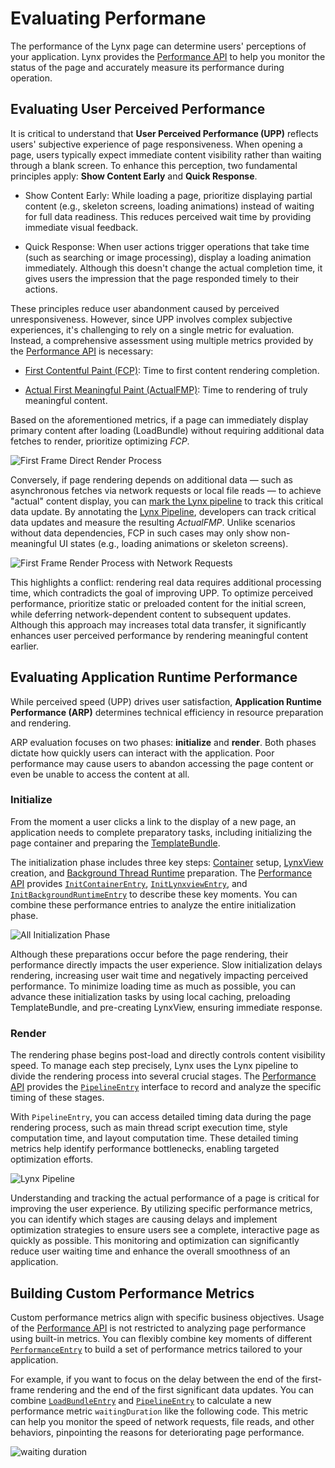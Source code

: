 # Evaluating Performane

The performance of the Lynx page can determine users' perceptions of your application. Lynx provides the [Performance API](/api/lynx-api/performance-api)
to help you monitor the status of the page and accurately measure its performance during operation.

## Evaluating User Perceived Performance

It is critical to understand that **User Perceived Performance (UPP)** reflects users' subjective experience of page responsiveness. When opening a page, users typically expect
immediate content visibility rather than waiting through a blank screen. To enhance this perception, two fundamental principles apply: **Show Content Early** and **Quick Response**.

- Show Content Early: While loading a page, prioritize displaying partial content (e.g., skeleton screens, loading animations) instead of waiting for full data readiness.
  This reduces perceived wait time by providing immediate visual feedback.

- Quick Response: When user actions trigger operations that take time (such as searching or image processing), display a loading animation immediately. Although
  this doesn't change the actual completion time, it gives users the impression that the page responded timely to their actions.

These principles reduce user abandonment caused by perceived unresponsiveness. However, since UPP involves complex subjective experiences, it's challenging to rely on a single
metric for evaluation. Instead, a comprehensive assessment using multiple metrics provided by the [Performance API](/api/lynx-api/performance-api) is necessary:

- [First Contentful Paint (FCP)](/api/lynx-api/performance-api/performance-entry/metric-fcp-entry): Time to first content rendering completion.

- [Actual First Meaningful Paint (ActualFMP)](/api/lynx-api/performance-api/performance-entry/metric-actual-fmp-entry): Time to rendering of truly meaningful content.

Based on the aforementioned metrics, if a page can immediately display primary content after loading (LoadBundle) without requiring additional data fetches to render,
prioritize optimizing _FCP_.

![First Frame Direct Render Process](https://lf-lynx.tiktok-cdns.com/obj/lynx-artifacts-oss-sg/lynx-website/assets/doc/first-render-without-network.png 'First Frame Direct Render Process')

Conversely, if page rendering depends on additional data — such as asynchronous fetches via network requests or local file reads — to achieve "actual" content display,
you can [mark the Lynx pipeline](/guide/performance/timing-flag) to track this critical data update. By annotating the [Lynx Pipeline](/guide/spec#lynx-pipeline), developers can track critical data
updates and measure the resulting _ActualFMP_. Unlike scenarios without data dependencies, FCP in such cases may only show non-meaningful UI states (e.g., loading animations or skeleton screens).

![First Frame Render Process with Network Requests](https://lf-lynx.tiktok-cdns.com/obj/lynx-artifacts-oss-sg/lynx-website/assets/doc/first-render-with-network.png 'First Frame Render Process with Network Requests')

This highlights a conflict: rendering real data requires additional processing time, which contradicts the goal of improving UPP. To optimize perceived performance,
prioritize static or preloaded content for the initial screen, while deferring network-dependent content to subsequent updates. Although this approach may
increases total data transfer, it significantly enhances user perceived performance by rendering meaningful content earlier.

## Evaluating Application Runtime Performance

While perceived speed (UPP) drives user satisfaction, **Application Runtime Performance (ARP)** determines technical efficiency in resource preparation and rendering.

ARP evaluation focuses on two phases: **initialize** and **render**. Both phases dictate how quickly users can interact with the application. Poor performance may
cause users to abandon accessing the page content or even be unable to access the content at all.

### Initialize

From the moment a user clicks a link to the display of a new page, an application needs to complete preparatory tasks, including initializing the page container and
preparing the [TemplateBundle](/guide/spec#template-bundle).

The initialization phase includes three key steps: [Container](/guide/spec#container) setup, [LynxView](/guide/spec#lynxview①)
creation, and [Background Thread Runtime](/guide/spec#background-thread-runtime) preparation. The [Performance API](/api/lynx-api/performance-api) provides
[`InitContainerEntry`](/api/lynx-api/performance-api/performance-entry/init-container-entry), [`InitLynxviewEntry`](/api/lynx-api/performance-api/performance-entry/init-lynxview-entry),
and [`InitBackgroundRuntimeEntry`](/api/lynx-api/performance-api/performance-entry/init-background-runtime-entry) to describe these key moments. You can
combine these performance entries to analyze the entire initialization phase.

![All Initialization Phase](https://lf-lynx.tiktok-cdns.com/obj/lynx-artifacts-oss-sg/lynx-website/assets/doc/all-init-process.png 'All Initialization Phase')

Although these preparations occur before the page rendering, their performance directly impacts the user experience. Slow initialization delays rendering, increasing user
wait time and negatively impacting perceived performance. To minimize loading time as much as possible, you can advance these initialization tasks by using local caching,
preloading TemplateBundle, and pre-creating LynxView, ensuring immediate response.

### Render

The rendering phase begins post-load and directly controls content visibility speed. To manage each step precisely, Lynx uses the Lynx pipeline to divide the rendering
process into several crucial stages. The [Performance API](/api/lynx-api/performance-api) provides the
[`PipelineEntry`](/api/lynx-api/performance-api/performance-entry/pipeline-entry) interface to record and analyze the specific timing of these stages.

With `PipelineEntry`, you can access detailed timing data during the page rendering process, such as main thread script execution time, style computation time, and layout
computation time. These detailed timing metrics help identify performance bottlenecks, enabling targeted optimization efforts.

![Lynx Pipeline](https://lf-lynx.tiktok-cdns.com/obj/lynx-artifacts-oss-sg/lynx-website/assets/doc/pipeline-entry.png 'Lynx Pipeline')

Understanding and tracking the actual performance of a page is critical for improving the user experience. By utilizing specific performance metrics, you can identify which
stages are causing delays and implement optimization strategies to ensure users see a complete, interactive page as quickly as possible. This monitoring and optimization can
significantly reduce user waiting time and enhance the overall smoothness of an application.

## Building Custom Performance Metrics

Custom performance metrics align with specific business objectives. Usage of the [Performance API](/api/lynx-api/performance-api) is not restricted to analyzing
page performance using built-in metrics. You can flexibly combine key moments of different [`PerformanceEntry`](/api/lynx-api/performance-api/performance-entry) to build a set
of performance metrics tailored to your application.

For example, if you want to focus on the delay between the end of the first-frame rendering and the end of the first significant data updates. You can combine
[`LoadBundleEntry`](/api/lynx-api/performance-api/performance-entry/load-bundle-entry) and [`PipelineEntry`](/api/lynx-api/performance-api/performance-entry/pipeline-entry)
to calculate a new performance metric `waitingDuration` like the following code. This metric can help you monitor the speed of network requests, file reads, and other
behaviors, pinpointing the reasons for deteriorating page performance.

![waiting duration](https://lf-lynx.tiktok-cdns.com/obj/lynx-artifacts-oss-sg/lynx-website/assets/doc/custom-metric-waitingduration.png)


<Go
  example="performance-api"
  defaultFile="src/create_custom_performance_metric/index.tsx"
  img="https://lf-lynx.tiktok-cdns.com/obj/lynx-artifacts-oss-sg/lynx-website/assets/doc/create-custom-performance-metric.jpeg"
  highlight="{18-40}"
  entry="src/create_custom_performance_metric"
/>
